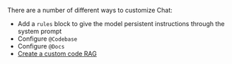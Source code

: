 There are a number of different ways to customize Chat:

- Add a `rules` block to give the model persistent instructions through the system prompt
- Configure `@Codebase`
- Configure `@Docs`
- [Create a custom code RAG](/guides/custom-code-rag)
